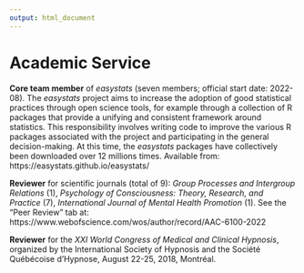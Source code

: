 ```yaml
---
output: html_document
---
```


\scriptsize
\setlength{\parindent}{-0.2in}
\setlength{\leftskip}{0.2in}
\setlength{\parskip}{8pt}

# Academic Service

**Core team member** of *easystats* (seven members; official start date: 2022-08). The *easystats* project aims to increase the adoption of good statistical practices through open science tools, for example through a collection of R packages that provide a unifying and consistent framework around statistics. This responsibility involves writing code to improve the various R packages associated with the project and participating in the general decision-making. At this time, the *easystats* packages have collectively been downloaded over 12 millions times. Available from: https://easystats.github.io/easystats/

**Reviewer** for scientific journals (total of 9): *Group Processes and Intergroup Relations* (1), *Psychology of Consciousness: Theory, Research, and Practice* (7), *International Journal of Mental Health Promotion* (1). See the "Peer Review" tab at: https://www.webofscience.com/wos/author/record/AAC-6100-2022

**Reviewer** for the *XXI World Congress of Medical and Clinical Hypnosis*, organized by the International Society of Hypnosis and the Société Québécoise d'Hypnose, August 22-25, 2018, Montréal.